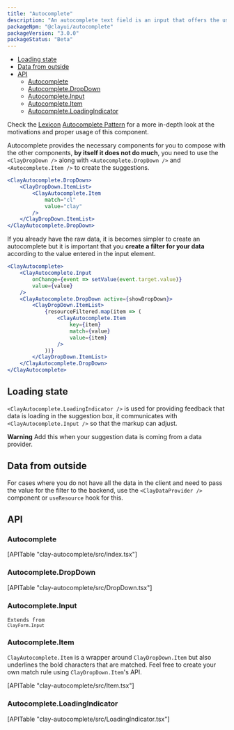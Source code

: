 ```yaml
---
title: "Autocomplete"
description: "An autocomplete text field is an input that offers the user text suggestions while they type."
packageNpm: "@clayui/autocomplete"
packageVersion: "3.0.0"
packageStatus: "Beta"
---
```



<div class="nav-toc">

- [Loading state](#loading-state)
- [Data from outside](#data-from-outside)
- [API](#api)
  - [Autocomplete](#autocomplete)
  - [Autocomplete.DropDown](#autocomplete.dropdown)
  - [Autocomplete.Input](#autocomplete.input)
  - [Autocomplete.Item](#autocomplete.item)
  - [Autocomplete.LoadingIndicator](#autocomplete.loadingindicator)

</div>

<div class="clay-site-alert alert alert-info">
	Check the <a href="https://liferay.design/lexicon/">Lexicon</a> <a href="https://liferay.design/lexicon/core-components/forms/text-input-variations/">Autocomplete Pattern</a> for a more in-depth look at the motivations and proper usage of this component.
</div>

Autocomplete provides the necessary components for you to compose with the other components, **by itself it does not do much**, you need to use the `<ClayDropDown />` along with `<Autocomplete.DropDown />` and `<Autocomplete.Item />` to create the suggestions.

```jsx
<ClayAutocomplete.DropDown>
	<ClayDropDown.ItemList>
		<ClayAutocomplete.Item
			match="cl"
			value="clay"
		/>
	</ClayDropDown.ItemList>
</ClayAutocomplete.DropDown>
```

If you already have the raw data, it is becomes simpler to create an autocomplete but it is important that you **create a filter for your data** according to the value entered in the input element.

```jsx
<ClayAutocomplete>
	<ClayAutocomplete.Input
		onChange={event => setValue(event.target.value)}
		value={value}
	/>
	<ClayAutocomplete.DropDown active={showDropDown}>
		<ClayDropDown.ItemList>
			{resourceFiltered.map(item => (
				<ClayAutocomplete.Item
					key={item}
					match={value}
					value={item}
				/>
			))}
		</ClayDropDown.ItemList>
	</ClayAutocomplete.DropDown>
</ClayAutocomplete>
```

## Loading state

`<ClayAutocomplete.LoadingIndicator />` is used for providing feedback that data is loading in the suggestion box, it communicates with `<ClayAutocomplete.Input />` so that the markup can adjust.

<div class="clay-site-alert alert alert-warning">
	<strong class="lead">Warning</strong>
	Add this when your suggestion data is coming from a data provider.
</div>

<AutocompleteWithLoadingState />

## Data from outside

For cases where you do not have all the data in the client and need to pass the value for the filter to the backend, use the `<ClayDataProvider />` component or `useResource` hook for this.

<AutocompleteWithDataProvider />

## API

### Autocomplete

<div>
	[APITable "clay-autocomplete/src/index.tsx"]
</div>

### Autocomplete.DropDown

<div>
	[APITable "clay-autocomplete/src/DropDown.tsx"]
</div>

### Autocomplete.Input

<code class="list-api-item-type">Extends from `ClayForm.Input`</code>

### Autocomplete.Item

`ClayAutocomplete.Item` is a wrapper around `ClayDropDown.Item` but also underlines the bold characters that are matched. Feel free to create your own match rule using `ClayDropDown.Item`'s API.

<div>
	[APITable "clay-autocomplete/src/Item.tsx"]
</div>

### Autocomplete.LoadingIndicator

<div>
	[APITable "clay-autocomplete/src/LoadingIndicator.tsx"]
</div>